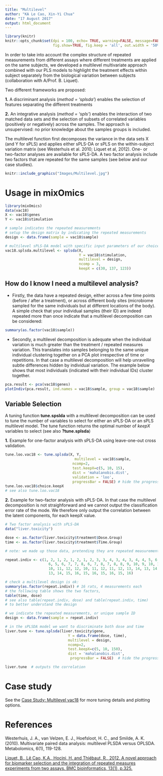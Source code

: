 ```yaml
---
title: "Multilevel"
author: "KA Le Cao, Xin-Yi Chua"
date: "17 August 2017"
output: html_document
---
```


```r
library(knitr)
knitr::opts_chunk$set(dpi = 100, echo= TRUE, warning=FALSE, message=FALSE, fig.align = 'center', 
                      fig.show=TRUE, fig.keep = 'all', out.width = '50%') 
```

In order to take into account the complex structure of repeated measurements from different assays where different treatments are applied on the same subjects, we developed a multilevel multivariate approach combined with our PLS models to highlight the treatment effects within subject separately from the biological variation between subjects (collaboration with A/Prof. B. Liquet).

Two different frameworks are proposed:

**1.** A discriminant analysis (*method = ‘splsda’*) enables the selection of features separating the different treatments

**2.** An integrative analysis  (*method = ‘spls’*) enables the interaction of two matched data sets and the selection of subsets of correlated variables (positively or negatively) across the samples. The approach is unsupervised: no prior knowledge about the samples groups is included.

The multilevel function first decomposes the variance in the data sets X (and Y for sPLS) and applies either sPLS-DA or sPLS on the within-subject variation matrix (see Westerhuis et al. 2010; Liquet et al, 2012). One- or two-factor analyses are available for sPLS-DA. A two factor analysis include two factors that are repeated for the same samples (see below and our case studies).

```r
knitr::include_graphics("Images/Multilevel.jpg")
```


# Usage in mixOmics

```r
library(mixOmics)
data(vac18)
X <- vac18$genes
Y <- vac18$stimulation

# sample indicates the repeated measurements
# setup the design matrix by indicating the repeated measurements
design <- data.frame(sample = vac18$sample)

# multilevel sPLS-DA model with specific input parameters of our choice
vac18.splsda.multilevel <- splsda(X, 
                                  Y = vac18$stimulation, 
                                  multilevel = design, 
                                  ncomp = 3, 
                                  keepX = c(30, 137, 123))
```

## How do I know I need a multilevel analysis?

- Firstly, the data have a repeated design, either across a few time points (before / after a treatment), or across different body sites (microbiome sampled for the same individuals but at different locations of the body). A simple check that your individual samples (their ID) are indeed repeated more than once indicate that a multilevel decomposition can be considered: 
```r
summary(as.factor(vac18$sample))
```

- Secondly, a multilevel decomposition is adequate when the individual variation is much greater than the treatment / repeated measures variation. This translates into samples belonging to the same unique individual clustering together on a PCA plot irrespective of time or repetitions. In that case a multilevel decomposition will help unravelling subtle differences hidden by individual variation. The example below shows that most individuals (indicated with their individual IDs) cluster together.

```r
pca.result <- pca(vac18$genes)
plotIndiv(pca.result, ind.names = vac18$sample, group = vac18$sample)
```

## Variable Selection

A tuning function **tune.spslda** with a multilevel decomposition can be used to tune the number of variables to select for either an sPLS-DA or an sPLS multilevel model. The tune function returns the optimal number of *keepX* variables to select (see also **?tune.splsda**)

**1.** Example for one-factor analysis with sPLS-DA using leave-one-out cross validation. 

```r
tune.loo.vac18 <- tune.splsda(X, Y, 
                                multilevel = vac18$sample,
                               ncomp=2,
                               test.keepX=c(5, 10, 15), 
                               dist = 'mahalanobis.dist',
                               validation = 'loo',
                               progressBar = FALSE) # hide the progress bar
tune.loo.vac18$choice.keepX
# see also tune.loo.vac18
```

**2.** Example for two-factor analysis with sPLS-DA. In that case the multilevel decomposition is not straighforward and we cannot output the classification error rate of the mode. We therefore only output the correlation between the latent components, for each keepX value. 


```r
# Two factor analysis with sPLS-DA
data("liver.toxicity")

dose <- as.factor(liver.toxicity$treatment$Dose.Group)
time <- as.factor(liver.toxicity$treatment$Time.Group)

# note: we made up those data, pretending they are repeated measurements

repeat.indiv <- c(1, 2, 1, 2, 1, 2, 1, 2, 3, 3, 4, 3, 4, 3, 4, 4, 5, 6, 5, 5,
                    6, 5, 6, 7, 7, 8, 6, 7, 8, 7, 8, 8, 9, 10, 9, 10, 11, 9, 9,
                    10, 11, 12, 12, 10, 11, 12, 11, 12, 13, 14, 13, 14, 13, 14,
                    13, 14, 15, 16, 15, 16, 15, 16, 15, 16)

# check a multilevel design is ok:
summary(as.factor(repeat.indiv)) # 16 rats, 4 measurements each
# the following table shows the two factors, 
table(time, dose)
# see also table(repeat.indiv, dose) and table(repeat.indiv, time) 
# to better understand the design

# we indicate the repeated measurements, or unique sample ID
design <- data.frame(sample = repeat.indiv)

# in the sPLSDA model we want to discriminate both dose and time
liver.tune <- tune.splsda(liver.toxicity$gene,
                             Y = data.frame(dose, time),
                             multilevel = design,
                             ncomp=2,
                             test.keepX=c(5, 10, 150),
                             dist = 'mahalanobis.dist',
                              progressBar = FALSE)  # hide the progress bar

liver.tune  # outputs the correlation
```

# Case study
See the [Case Study: Multilevel vac18](http://mixomics.org/case-studies/multilevelvac18/) for more tuning details and plotting options. 


# References

Westerhuis, J. A., van Velzen, E. J., Hoefsloot, H. C., and Smilde, A. K. (2010). Multivariate paired data analysis: multilevel PLSDA versus OPLSDA. Metabolomics, 6(1), 119-128.

[Liquet, B., Lê Cao, K.A., Hocini, H. and Thiébaut, R., 2012. A novel approach for biomarker selection and the integration of repeated measures experiments from two assays. BMC bioinformatics, 13(1), p.325.](https://bmcbioinformatics.biomedcentral.com/articles/10.1186/1471-2105-13-325)